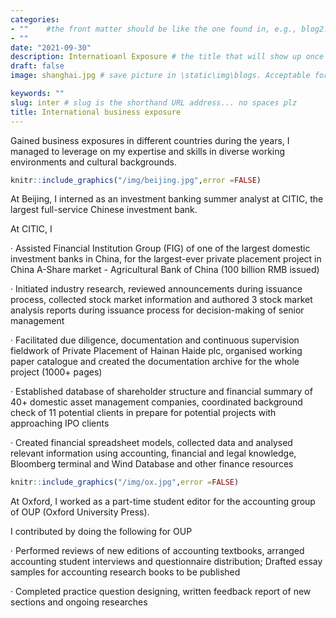 ```yaml
---
categories:  
- ""    #the front matter should be like the one found in, e.g., blog2.md. It cannot be like the normal Rmd we used
- ""
date: "2021-09-30"
description: Internatioanl Exposure # the title that will show up once someone gets to this page
draft: false
image: shanghai.jpg # save picture in \static\img\blogs. Acceptable formats= jpg, jpeg, or png . Your iPhone pics wont work

keywords: ""
slug: inter # slug is the shorthand URL address... no spaces plz
title: International business exposure
---
```

  

Gained business exposures in different countries during the years, I managed to leverage on my expertise and skills in diverse working environments and cultural backgrounds.



```r


knitr::include_graphics("/img/beijing.jpg",error =FALSE)

```

At Beijing, I interned as an investment banking summer analyst at CITIC, the largest full-service Chinese investment bank.

At CITIC, I 

·	Assisted Financial Institution Group (FIG) of one of the largest domestic investment banks in China, for the largest-ever private placement project in China A-Share market - Agricultural Bank of China (100 billion RMB issued)

·	Initiated industry research, reviewed announcements during issuance process, collected stock market information and authored 3 stock market analysis reports during issuance process for decision-making of senior management

·	Facilitated due diligence, documentation and continuous supervision fieldwork of Private Placement of Hainan Haide plc, organised working paper catalogue and created the documentation archive for the whole project (1000+ pages)

·	Established database of shareholder structure and financial summary of 40+ domestic asset management companies, coordinated background check of 11 potential clients in prepare for potential projects with approaching IPO clients

·	Created financial spreadsheet models, collected data and analysed relevant information using accounting, financial and legal knowledge, Bloomberg terminal and Wind Database and other finance resources


```r


knitr::include_graphics("/img/ox.jpg",error =FALSE)

```

At Oxford, I worked as a part-time student editor for the accounting group of OUP (Oxford University Press).

I contributed by doing the following for OUP 

·	Performed reviews of new editions of accounting textbooks, arranged accounting student interviews and questionnaire distribution; Drafted essay samples for accounting research books to be published

·	Completed practice question designing, written feedback report of new sections and ongoing researches

